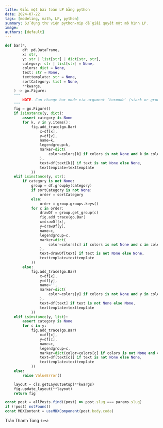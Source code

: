 ```yaml
---
title: Giải một bài toán LP bằng python
date: 2024-07-22
tags: [modeling, math, LP, python]
summary: Sử dụng thư viện python-mip để giải quyết một mô hình LP.
image:
authors: [default]
---
```


```python showLineNumbers
def bar(*,
        df: pd.DataFrame,
        x: str,
        y: str | list[str] | dict[str, str],
        category: str | list[str] = None,
        colors: dict = None,
        text: str = None,
        texttemplate: str = None,
        sortCategory: list = None,
        **kwargs,
    ) -> go.Figure:
    """
        NOTE. Can change bar mode via argument `barmode` (stack or group)
    """
    fig = go.Figure()
    if isinstance(y, dict):
        assert category is None
        for k, v in y.items():
            fig.add_trace(go.Bar(
                x=df[x],
                y=df[v],
                name=k,
                legendgroup=k,
                marker=dict(
                    color=colors[k] if colors is not None and k in colors else None
                ),
                text=df[text[k]] if text is not None else None,
                texttemplate=texttemplate
            ))
    elif isinstance(y, str):
        if category is not None:
            group = df.groupby(category)
            if sortCategory is not None:
                order = sortCategory
            else:
                order = group.groups.keys()
            for c in order:
                drawDf = group.get_group(c)
                fig.add_trace(go.Bar(
                x=drawDf[x],
                y=drawDf[y],
                name=c,
                legendgroup=c,
                marker=dict(
                    color=colors[c] if colors is not None and c in colors else None
                ),
                text=drawDf[text] if text is not None else None,
                texttemplate=texttemplate
            ))
        else:
            fig.add_trace(go.Bar(
                x=df[x],
                y=df[y],
                name='',
                marker=dict(
                    color=colors[y] if colors is not None and y in colors else None
                ),
                text=df[text] if text is not None else None,
                texttemplate=texttemplate
            ))
    elif isinstance(y, list):
        assert category is None
        for c in y:
            fig.add_trace(go.Bar(
                x=df[x],
                y=df[c],
                name=c,
                legendgroup=c,
                marker=dict(color=colors[c] if colors is not None and c in colors else None),
                text=df[text[c]] if text is not None else None,
                texttemplate=texttemplate
            ))
    else:
        raise ValueError()

    layout = cls.getLayoutSetup(**kwargs)
    fig.update_layout(**layout)
    return fig
```

```js showLineNumbers
const post = allPosts.find((post) => post.slug === params.slug)
if (!post) notFound()
const MDXContent = useMDXComponent(post.body.code)
```

Trần Thanh Tùng `test`
